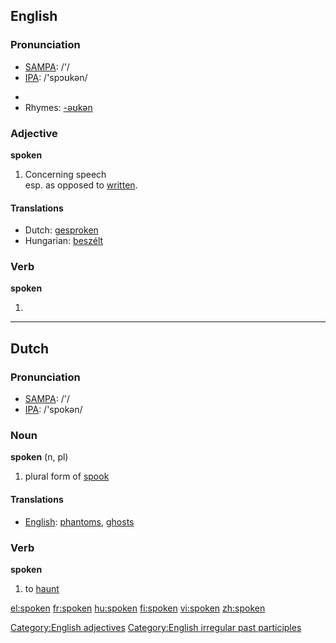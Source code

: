==English==

{{rank|religion|dress|degree|917|spoken|stop|moral|mighty}}

===Pronunciation===
*[[w:SAMPA|SAMPA]]: /'/
*[[w:IPA|IPA]]: /'spɔʊkən/

*{{audio|en-us-spoken.ogg|Audio (US)}}
*Rhymes: [[Rhymes:English:-əʊkən|-əʊkən]]

===Adjective===
'''spoken'''

# Concerning speech<br>esp. as opposed to [[written]].

====Translations====
*Dutch: [[gesproken]]
*Hungarian: [[beszélt]]

===Verb===
'''spoken'''

# {{past participle of|[[speak]]}}

[[Category:English adjectives]]
[[Category:English irregular past participles]]

----

==Dutch==

===Pronunciation===
*[[w:SAMPA|SAMPA]]: /'/
*[[w:IPA|IPA]]: /'spokən/

===Noun===
'''spoken''' (n, pl)

# plural form of [[spook]]

====Translations====
*[[English]]: [[phantom]]s, [[ghost]]s

===Verb===
'''spoken'''

# to [[haunt]]

[[el:spoken]]
[[fr:spoken]]
[[hu:spoken]]
[[fi:spoken]]
[[vi:spoken]]
[[zh:spoken]]